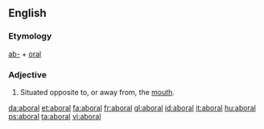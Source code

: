 ==English==

===Etymology===
[[ab-]] + [[oral]]
===Adjective===
{{en-adj}}

#{{zoology}} Situated opposite to, or away from, the [[mouth]].

[[da:aboral]]
[[et:aboral]]
[[fa:aboral]]
[[fr:aboral]]
[[gl:aboral]]
[[id:aboral]]
[[it:aboral]]
[[hu:aboral]]
[[ps:aboral]]
[[ta:aboral]]
[[vi:aboral]]